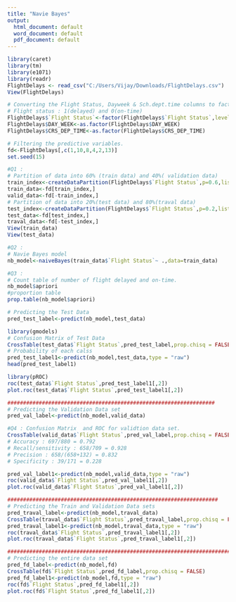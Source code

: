 ---
title: "Navie Bayes"
output:
  html_document: default
  word_document: default
  pdf_document: default
---
```{r}
library(caret)
library(tm)
library(e1071)
library(readr)
FlightDelays <- read_csv("C:/Users/Vijay/Downloads/FlightDelays.csv")
View(FlightDelays)

# Converting the Flight Status, Dayweek & Sch.dept.time columns to factors.
# Flight status : 1(delayed) and 0(on-time)
FlightDelays$`Flight Status`<-factor(FlightDelays$`Flight Status`,levels = c("delayed","ontime"),labels = c(1,0))
FlightDelays$DAY_WEEK<-as.factor(FlightDelays$DAY_WEEK)
FlightDelays$CRS_DEP_TIME<-as.factor(FlightDelays$CRS_DEP_TIME)

# Filtering the predictive variables.
fd<-FlightDelays[,c(1,10,8,4,2,13)]
set.seed(15)

#Q1 :
# Partition of data into 60% (train data) and 40%( validation data)
train_index<-createDataPartition(FlightDelays$`Flight Status`,p=0.6,list = FALSE)
train_data<-fd[train_index,]
valid_data<-fd[-train_index,]
# Partition of data into 20%(test data) and 80%(traval data)
test_index<-createDataPartition(FlightDelays$`Flight Status`,p=0.2,list = FALSE)
test_data<-fd[test_index,]
traval_data<-fd[-test_index,]
View(train_data)
View(test_data)

#Q2 :
# Navie Bayes model
nb_model<-naiveBayes(train_data$`Flight Status`~ .,data=train_data)

#Q3 :
# Count table of number of flight delayed and on-time.
nb_model$apriori
#proportion table
prop.table(nb_model$apriori)

# Predicting the Test Data
pred_test_label<-predict(nb_model,test_data)

library(gmodels)
# Confusion Matrix of Test Data
CrossTable(test_data$`Flight Status`,pred_test_label,prop.chisq = FALSE)
# Probability of each calss
pred_test_label1<-predict(nb_model,test_data,type = "raw")
head(pred_test_label1)

library(pROC)
roc(test_data$`Flight Status`,pred_test_label1[,2])
plot.roc(test_data$`Flight Status`,pred_test_label1[,2])

##################################################################
# Predicting the Validation Data set
pred_val_label<-predict(nb_model,valid_data)

#Q4 : Confusion Matrix  and ROC for validtion data set. 
CrossTable(valid_data$`Flight Status`,pred_val_label,prop.chisq = FALSE)
# Accuracy : 697/880 = 0.792
# Recall/sensitivity : 658/709 = 0.928
# Precision : 658/(658+132) = 0.832
# Specificity : 39/171 = 0.228

pred_val_label1<-predict(nb_model,valid_data,type = "raw")
roc(valid_data$`Flight Status`,pred_val_label1[,2])
plot.roc(valid_data$`Flight Status`,pred_val_label1[,2])

###################################################################
# Predicting the Train and Validation Data sets
pred_traval_label<-predict(nb_model,traval_data)
CrossTable(traval_data$`Flight Status`,pred_traval_label,prop.chisq = FALSE)
pred_traval_label1<-predict(nb_model,traval_data,type = "raw")
roc(traval_data$`Flight Status`,pred_traval_label1[,2])
plot.roc(traval_data$`Flight Status`,pred_traval_label1[,2])

##############################################################################
# Predicting the entire data set 
pred_fd_label<-predict(nb_model,fd)
CrossTable(fd$`Flight Status`,pred_fd_label,prop.chisq = FALSE)
pred_fd_label1<-predict(nb_model,fd,type = "raw")
roc(fd$`Flight Status`,pred_fd_label1[,2])
plot.roc(fd$`Flight Status`,pred_fd_label1[,2])

```

